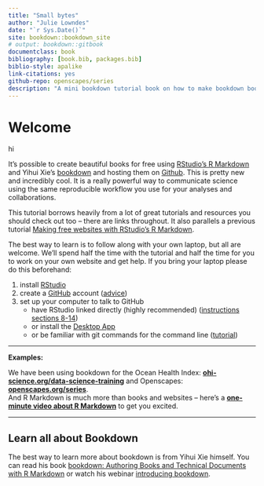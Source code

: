 ```yaml
--- 
title: "Small bytes"
author: "Julie Lowndes"
date: "`r Sys.Date()`"
site: bookdown::bookdown_site
# output: bookdown::gitbook
documentclass: book
bibliography: [book.bib, packages.bib]
biblio-style: apalike
link-citations: yes
github-repo: openscapes/series
description: "A mini bookdown tutorial book on how to make bookdown books."
---
```


# Welcome {#welcome}

hi

It's possible to create beautiful books for free using [RStudio's R Markdown](http://rmarkdown.rstudio.com/) and Yihui Xie's [bookdown](https://bookdown.org/yihui/bookdown/) and hosting them on [Github](http://github.com). This is pretty new and incredibly cool. It is a really powerful way to communicate science using the same reproducible workflow you use for your analyses and collaborations.

This tutorial borrows heavily from a lot of great tutorials and resources you should check out too -- there are links throughout. It also parallels a previous tutorial [Making free websites with RStudio’s R Markdown](https://jules32.github.io/rmarkdown-website-tutorial/).

The best way to learn is to follow along with your own laptop, but all are welcome. We'll spend half the time with the tutorial and half the time for you to work on your own website and get help. If you bring your laptop please do this beforehand: 

1. install [RStudio](https://www.rstudio.com/products/rstudio/download/)
1. create a [GitHub]((http://github.com)) account ([advice](http://happygitwithr.com/github-acct.html))
1. set up your computer to talk to GitHub
    - have RStudio linked directly (highly recommended) ([instructions sections 8-14](http://happygitwithr.com/hello-git.html))
    - or install the [Desktop App](https://desktop.github.com/)
    - or be familiar with git commands for the command line ([tutorial](https://try.github.io/levels/1/challenges/1))

----


**Examples:**

We have been using bookdown for the Ocean Health Index:  [**ohi-science.org/data-science-training**](http://ohi-science.org/data-science-training) and Openscapes: [**openscapes.org/series**](https://openscapes.org/series).  
And R Markdown is much more than books and websites -- here's a [**one-minute video about R Markdown**](http://rmarkdown.rstudio.com/lesson-1.html) to get you excited. 

----

## Learn all about Bookdown

The best way to learn more about bookdown is from Yihui Xie himself. You can read his book [bookdown: Authoring Books and Technical Documents with R Markdown](https://bookdown.org/yihui/bookdown/) or watch his webinar [introducing bookdown](https://www.rstudio.com/resources/webinars/introducing-bookdown/).

